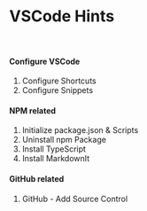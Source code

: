 
# **VSCode Hints**

<br />

#### Configure VSCode

1. <Link to={"shortcuts"}>Configure Shortcuts</Link>
1. <Link to={"snippets"}>Configure Snippets</Link>

#### NPM related

1. <Link to={"init"}>Initialize package.json & Scripts</Link>
1. <Link to={"uninstall"}>Uninstall npm Package</Link>
1. <Link to={"npmts"}>Install TypeScript</Link>
1. <Link to={"mdit"}>Install MarkdownIt</Link>

#### GitHub related

1. <Link to={"gitadd"}>GitHub - Add Source Control</Link>
